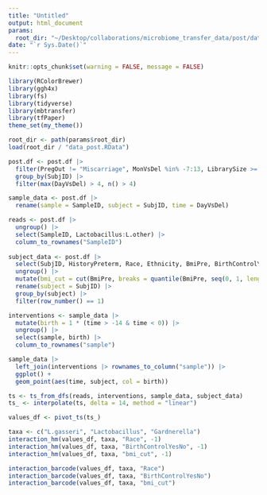 ```yaml
---
title: "Untitled"
output: html_document
params:
  root_dir: "~/Desktop/collaborations/microbiome_transfer_data/post/data/"
date: "`r Sys.Date()`"
---
```


```r
knitr::opts_chunk$set(warning = FALSE, message = FALSE)
```

```r
library(RColorBrewer)
library(ggh4x)
library(fs)
library(tidyverse)
library(mbtransfer)
library(tfPaper)
theme_set(my_theme())
```

```r
root_dir <- path(params$root_dir)
load(root_dir / "data_post.RData")
```

```r
post.df <- post.df |>
  filter(PregOut != "Miscarriage", MonVsDel %in% -7:13, LibrarySize >= 4e4) |>
  group_by(SubjID) |>
  filter(max(DayVsDel) > 4, n() > 4)

sample_data <- post.df |>
  rename(sample = SampleID, subject = SubjID, time = DayVsDel)

reads <- post.df |>
  ungroup() |>
  select(SampleID, Lactobacillus:L.other) |>
  column_to_rownames("SampleID")
  
subject_data <- post.df |>
  select(SubjID, HistoryPreterm, Race, Ethnicity, BmiPre, BirthControlYesNo) |>
  ungroup() |>
  mutate(bmi_cut = cut(BmiPre, breaks = quantile(BmiPre, seq(0, 1, length.out = 4)))) |>
  rename(subject = SubjID) |>
  group_by(subject) |>
  filter(row_number() == 1)
```

```r
interventions <- sample_data |>
  mutate(birth = 1 * (time > -14 & time < 0)) |>
  ungroup() |>
  select(sample, birth) |>
  column_to_rownames("sample")
```

```r
sample_data |>
  left_join(interventions |> rownames_to_column("sample")) |>
  ggplot() +
  geom_point(aes(time, subject, col = birth))
```

```r
ts <- ts_from_dfs(reads, interventions, sample_data, subject_data)
ts_ <- interpolate(ts, delta = 14, method = "linear")
```

```r
values_df <- pivot_ts(ts_)

taxa <- c("L.gasseri", "Lactobacillus", "Gardnerella")
interaction_hm(values_df, taxa, "Race", -1)
interaction_hm(values_df, taxa, "BirthControlYesNo", -1)
interaction_hm(values_df, taxa, "bmi_cut", -1)
```

```r
interaction_barcode(values_df, taxa, "Race")
interaction_barcode(values_df, taxa, "BirthControlYesNo")
interaction_barcode(values_df, taxa, "bmi_cut")
```
